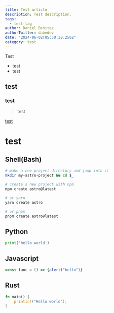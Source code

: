 ```yaml
---
title: Test article 
description: Test description.
tags:
  - test-tag 
author: Daniel Benitez 
authorTwitter: dabedev
date: "2024-06-02T05:50:30.250Z"
category: test 
---
```


Test

- test
- test

## test

### test

> test

[test](test-url)

# test 

## Shell(Bash)

```bash
# make a new project directory and jump into it
mkdir my-astro-project && cd $_

# create a new project with npm
npm create astro@latest

# or yarn
yarn create astro

# or pnpm
pnpm create astro@latest
```

## Python

```python
print('hello world')
```

## Javascript

```js
const func = () => {alert("hello")}
```

## Rust
```rs
fn main() {
    println!("Hello world");
}
```
